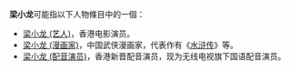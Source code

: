'''梁小龙'''可能指以下人物條目中的一個：
*[[梁小龙|梁小龙 (艺人)]]，香港电影演员。
*[[梁小龙_(漫画家)|梁小龙 (漫画家)]]，中国武侠漫画家，代表作有《[[水浒传|水浒传]]》等。
*[[梁小龙_(配音演员)|梁小龙 (配音演员)]]，香港新晋配音演员，现为无线电视旗下国语配音演员。

{{Disambig|N|Cat=三字梁姓人名消歧义}}